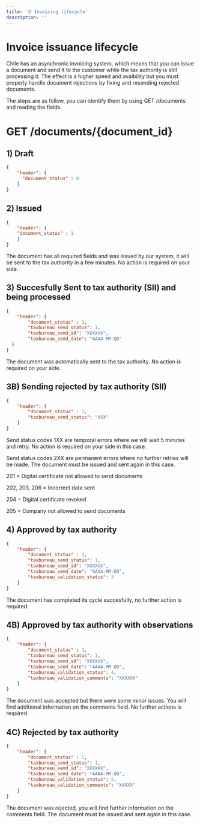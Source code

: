 ```yaml
---
title: '🗎 Invoicing lifecycle'
description: ''
---
```


# Invoice issuance lifecycle
Chile has an asynchronic invoicing system, which means that you can issue a document and send it to the
customer while the tax authority is still processing it. The effect is a higher speed and avaibility but
you must properly handle document rejections by fixing and resending rejected documents.

The steps are as follow, you can identify them by using GET /documents and reading the fields.

# GET /documents/\{document_id\}

## 1) Draft
```json
{
    "header": {
      "document_status" : 0
    }
}
```

## 2) Issued
```json
{
    "header": {
    "document_status" : 1
    }
}
```

The document has all required fields and was issued by our system, it will be sent to the tax authority
in a few minutes. No action is required on your side.

## 3) Succesfully Sent to tax authority (SII) and being processed
```json
{
    "header": {
        "document_status" : 1,
        "taxbureau_send_status": 1,
        "taxbureau_send_id": "XXXXXX",
        "taxbureau_send_date": "AAAA-MM-DD"
  }
}
```

The document was automatically sent to the tax authority. No action is required on your side.

## 3B) Sending rejected by tax authority (SII)
```json
{
    "header": {
        "document_status" : 1,
        "taxbureau_send_status": "XXX"
    }
}
```

Send status codes 1XX are temporal errors where we will wait 5 minutes and retry.  No action is required on your side
in this case.

Send status codes 2XX are permanent errors where no further retries will be made. The document must
be issued and sent again in this case.

201 = Digital certificate not allowed to send documents

202, 203, 206 = Incorrect data sent

204 = Digital certificate revoked

205 = Company not allowed to send documents


## 4) Approved by tax authority
```json
{
    "header": {
        "document_status" : 1,
        "taxbureau_send_status": 1,
        "taxbureau_send_id": "XXXXXX",
        "taxbureau_send_date": "AAAA-MM-DD",
        "taxbureau_validation_status": 3
    }
}
```

The document has completed its cycle succesfully, no further action is required.

## 4B) Approved by tax authority with observations
```json
{
    "header": {
        "document_status" : 1,
        "taxbureau_send_status": 1,
        "taxbureau_send_id": "XXXXXX",
        "taxbureau_send_date": "AAAA-MM-DD",
        "taxbureau_validation_status": 4,
        "taxbureau_validation_comments": "XXXXXX"
    }
}
```

The document was accepted but there were some minor issues. You will find additional information on the
comments field. No further actions is required.


## 4C) Rejected by tax authority
```json
{
    "header": {
        "document_status" : 1,
        "taxbureau_send_status": 1,
        "taxbureau_send_id": "XXXXXX",
        "taxbureau_send_date": "AAAA-MM-DD",
        "taxbureau_validation_status": 5,
        "taxbureau_validation_comments": "XXXXX"
    }
}
```

The document was rejected, you will find further information on the comments field. The document must
be issued and sent again in this case.